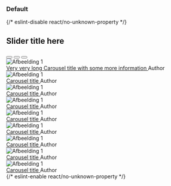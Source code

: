 
<Meta title="CSS/Page Elements/Fullwidth Slider" />

### Default

<Canvas>
  {/* eslint-disable react/no-unknown-property */}
  <Story name="Default Slider">
    <div class="denhaag-fullwidth-slider swiper">
      <div class="denhaag-fullwidth-slider__top">
        <h2 class="denhaag-fullwidth-slider__top-title">Slider title here</h2>
        <div class="denhaag-fullwidth-slider__pagination"></div>
        <div class="denhaag-fullwidth-slider__controls">
          <button
            aria-label="Vorige carousel afbeelding"
            class="denhaag-fullwidth-slider__controls-arrows denhaag-fullwidth-slider__prev-slide"
          >
            <PrevIcon />
          </button>
          <button aria-label="Carousel pauzeren" class="denhaag-fullwidth-slider__controls-playpause">
            <PauseIcon />
          </button>
          <button
            aria-label="Volgende carousel afbeelding"
            class="denhaag-fullwidth-slider__controls-arrows denhaag-fullwidth-slider__next-slide"
          >
            <NextIcon />
          </button>
        </div>
      </div>
      <div class="swiper-wrapper">
        <div class="denhaag-fullwidth-slider__slide swiper-slide">
          <div class="denhaag-fullwidth-slider__slide-image">
            <img
              loading="lazy"
              alt="Afbeelding 1"
              src="https://images.unsplash.com/photo-1586174035695-35ab9e19215c?ixlib=rb-4.0.3&ixid=M3wxMjA3fDB8MHxwaG90by1wYWdlfHx8fGVufDB8fHx8fA%3D%3D&auto=format&fit=crop&w=2030&q=80"
            />
          </div>
          <div class="denhaag-fullwidth-slider__card">
            <div class="denhaag-fullwidth-slider__card-content">
              <a aria-label="Link title goes here" href="/" class="denhaag-fullwidth-slider__card-content__title">
                Very very long Carousel title with some more information
              </a>
              <span class="denhaag-fullwidth-slider__card-content__author">Author</span>
            </div>
            <div class="denhaag-fullwidth-slider__card-arrow">
              <ArrowRightIcon />
            </div>
          </div>
        </div>
        <div class="denhaag-fullwidth-slider__slide swiper-slide">
          <div class="denhaag-fullwidth-slider__slide-image">
            <img
              loading="lazy"
              alt="Afbeelding 1"
              src="https://images.unsplash.com/photo-1551039495-a95308f3f6b4?ixlib=rb-4.0.3&ixid=M3wxMjA3fDB8MHxwaG90by1wYWdlfHx8fGVufDB8fHx8fA%3D%3D&auto=format&fit=crop&w=1740&q=80"
            />
          </div>
          <div class="denhaag-fullwidth-slider__card">
            <div class="denhaag-fullwidth-slider__card-content">
              <a aria-label="Link title goes here" href="/" class="denhaag-fullwidth-slider__card-content__title">
                Carousel title
              </a>
              <span class="denhaag-fullwidth-slider__card-content__author">Author</span>
            </div>
            <div class="denhaag-fullwidth-slider__card-arrow">
              <ArrowRightIcon />
            </div>
          </div>
        </div>
        <div class="denhaag-fullwidth-slider__slide swiper-slide">
          <div class="denhaag-fullwidth-slider__slide-image">
            <img
              loading="lazy"
              alt="Afbeelding 1"
              src="https://plus.unsplash.com/premium_photo-1661957925180-dfcf3737a617?ixlib=rb-4.0.3&ixid=M3wxMjA3fDB8MHxwaG90by1wYWdlfHx8fGVufDB8fHx8fA%3D%3D&auto=format&fit=crop&w=1742&q=80"
            />
          </div>
          <div class="denhaag-fullwidth-slider__card">
            <div class="denhaag-fullwidth-slider__card-content">
              <a aria-label="Link title goes here" href="/" class="denhaag-fullwidth-slider__card-content__title">
                Carousel title
              </a>
              <span class="denhaag-fullwidth-slider__card-content__author">Author</span>
            </div>
            <div class="denhaag-fullwidth-slider__card-arrow">
              <ArrowRightIcon />
            </div>
          </div>
        </div>
        <div class="denhaag-fullwidth-slider__slide swiper-slide">
          <div class="denhaag-fullwidth-slider__slide-image">
            <img
              loading="lazy"
              alt="Afbeelding 1"
              src="https://images.unsplash.com/photo-1586174035695-35ab9e19215c?ixlib=rb-4.0.3&ixid=M3wxMjA3fDB8MHxwaG90by1wYWdlfHx8fGVufDB8fHx8fA%3D%3D&auto=format&fit=crop&w=2030&q=80"
            />
          </div>
          <div class="denhaag-fullwidth-slider__card">
            <div class="denhaag-fullwidth-slider__card-content">
              <a aria-label="Link title goes here" href="/" class="denhaag-fullwidth-slider__card-content__title">
                Carousel title
              </a>
              <span class="denhaag-fullwidth-slider__card-content__author">Author</span>
            </div>
            <div class="denhaag-fullwidth-slider__card-arrow">
              <ArrowRightIcon />
            </div>
          </div>
        </div>
        <div class="denhaag-fullwidth-slider__slide swiper-slide">
          <div class="denhaag-fullwidth-slider__slide-image">
            <img
              loading="lazy"
              alt="Afbeelding 1"
              src="https://images.unsplash.com/photo-1551039495-a95308f3f6b4?ixlib=rb-4.0.3&ixid=M3wxMjA3fDB8MHxwaG90by1wYWdlfHx8fGVufDB8fHx8fA%3D%3D&auto=format&fit=crop&w=1740&q=80"
            />
          </div>
          <div class="denhaag-fullwidth-slider__card">
            <div class="denhaag-fullwidth-slider__card-content">
              <a aria-label="Link title goes here" href="/" class="denhaag-fullwidth-slider__card-content__title">
                Carousel title
              </a>
              <span class="denhaag-fullwidth-slider__card-content__author">Author</span>
            </div>
            <div class="denhaag-fullwidth-slider__card-arrow">
              <ArrowRightIcon />
            </div>
          </div>
        </div>
        <div class="denhaag-fullwidth-slider__slide swiper-slide">
          <div class="denhaag-fullwidth-slider__slide-image">
            <img
              loading="lazy"
              alt="Afbeelding 1"
              src="https://www.denhaag.nl/upload/d86b841d-7afa-4caa-bd74-acd0144516f1_Den-Haag-Scheveningen%20strand-Kurhaus.jpg"
            />
          </div>
          <div class="denhaag-fullwidth-slider__card">
            <div class="denhaag-fullwidth-slider__card-content">
              <a aria-label="Link title goes here" href="/" class="denhaag-fullwidth-slider__card-content__title">
                Carousel title
              </a>
              <span class="denhaag-fullwidth-slider__card-content__author">Author</span>
            </div>
            <div class="denhaag-fullwidth-slider__card-arrow">
              <ArrowRightIcon />
            </div>
          </div>
        </div>
        <div class="denhaag-fullwidth-slider__slide swiper-slide">
          <div class="denhaag-fullwidth-slider__slide-image">
            <img
              loading="lazy"
              alt="Afbeelding 1"
              src="https://images.unsplash.com/photo-1551039495-a95308f3f6b4?ixlib=rb-4.0.3&ixid=M3wxMjA3fDB8MHxwaG90by1wYWdlfHx8fGVufDB8fHx8fA%3D%3D&auto=format&fit=crop&w=1740&q=80"
            />
          </div>
          <div class="denhaag-fullwidth-slider__card">
            <div class="denhaag-fullwidth-slider__card-content">
              <a aria-label="Link title goes here" href="/" class="denhaag-fullwidth-slider__card-content__title">
                Carousel title
              </a>
              <span class="denhaag-fullwidth-slider__card-content__author">Author</span>
            </div>
            <div class="denhaag-fullwidth-slider__card-arrow">
              <ArrowRightIcon />
            </div>
          </div>
        </div>
        <div class="denhaag-fullwidth-slider__slide swiper-slide">
          <div class="denhaag-fullwidth-slider__slide-image">
            <img
              loading="lazy"
              alt="Afbeelding 1"
              src="https://plus.unsplash.com/premium_photo-1661957925180-dfcf3737a617?ixlib=rb-4.0.3&ixid=M3wxMjA3fDB8MHxwaG90by1wYWdlfHx8fGVufDB8fHx8fA%3D%3D&auto=format&fit=crop&w=1742&q=80"
            />
          </div>
          <div class="denhaag-fullwidth-slider__card">
            <div class="denhaag-fullwidth-slider__card-content">
              <a aria-label="Link title goes here" href="/" class="denhaag-fullwidth-slider__card-content__title">
                Carousel title
              </a>
              <span class="denhaag-fullwidth-slider__card-content__author">Author</span>
            </div>
            <div class="denhaag-fullwidth-slider__card-arrow">
              <ArrowRightIcon />
            </div>
          </div>
        </div>
        <div class="denhaag-fullwidth-slider__slide swiper-slide">
          <div class="denhaag-fullwidth-slider__slide-image">
            <img
              loading="lazy"
              alt="Afbeelding 1"
              src="https://www.denhaag.nl/upload/40d142e4-1a8e-4f11-80ce-69792e4cf12b_den-haag-hofvijver-lente-headerfoto.jpg"
            />
          </div>
          <div class="denhaag-fullwidth-slider__card">
            <div class="denhaag-fullwidth-slider__card-content">
              <a aria-label="Link title goes here" href="/" class="denhaag-fullwidth-slider__card-content__title">
                Carousel title
              </a>
              <span class="denhaag-fullwidth-slider__card-content__author">Author</span>
            </div>
            <div class="denhaag-fullwidth-slider__card-arrow">
              <ArrowRightIcon />
            </div>
          </div>
        </div>
      </div>
    </div>
  </Story>
  {/* eslint-enable react/no-unknown-property */}
</Canvas>

